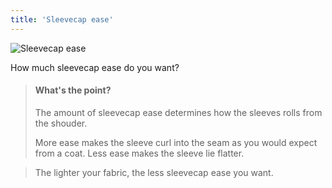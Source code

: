 ```yaml
---
title: 'Sleevecap ease'
---
```


![Sleevecap ease](./sleevecapease.svg)

How much sleevecap ease do you want?

> #### What's the point?
>
> The amount of sleevecap ease determines how the sleeves rolls from the shouder.
>
> More ease makes the sleeve curl into the seam as you would expect from a coat. Less ease makes the sleeve lie flatter.

> The lighter your fabric, the less sleevecap ease you want.
